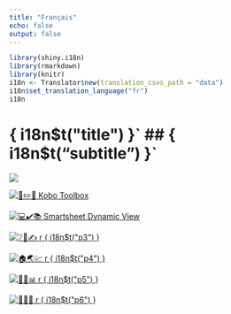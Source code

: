 ```yaml
---
title: "Français"
echo: false
output: false
---
```


```r
library(shiny.i18n)
library(rmarkdown)
library(knitr)
i18n <- Translator$new(translation_csvs_path = "data")
i18n$set_translation_language("fr")
i18n


```
# { i18n$t("title") }`
##  { i18n$t("subtitle") }`

![](images/BV_wide_photo.jpg)

::: {layout-nrow="2"}
[![📱✏️🧮 Kobo Toolbox](images/kobo.png)](https://kf.kobotoolbox.org/#/projects/home)

[![💻✔️📚 Smartsheet Dynamic View](images/ssdv.jpg)](https://dynamicview.smartsheet.com/)

[![❔💭✍️ `r { i18n$t("p3") }`](images/feedbackform.png)](https://app.smartsheet.com/b/form/3464c4c77c1547a49fda7e9062f363f3)

[![🏠🌏💹 `r { i18n$t("p4") }`](images/socialdashboard.png)](https://blueventures.shinyapps.io/social-economic-dashboard/)

[![🔢🐠📊 `r { i18n$t("p5") }`](images/fishdashboard.png)](https://blueventures.shinyapps.io/fisheries-dashboard/)

[![📆📓🎏 `r { i18n$t("p6") }`](images/communityfeedback.png)](https://blueventures.shinyapps.io/community-feedback/)
:::

